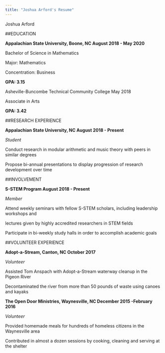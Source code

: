 ```yaml
---
title: "Joshua Arford's Resume"
---
```


Joshua Arford



##EDUCATION

**Appalachian State University, Boone, NC August 2018 -	May 2020**

Bachelor of Science in Mathematics 

Major: Mathematics

Concentration: Business

**GPA: 3.15**


Asheville-Buncombe Technical Community College 			    		        May 2018

Associate in Arts 

**GPA: 3.42**
	

##RESEARCH EXPERIENCE

**Appalachian State University, NC	August 2018 - Present**

*Student*

Conduct research in modular arithmetic and music theory with peers in similar degrees

Propose bi-annual presentations to display progression of research development over time



##INVOLVEMENT

**S-STEM Program	August 2018 - Present**

*Member*

Attend weekly seminars with fellow S-STEM scholars, including leadership workshops and

lectures given by highly accredited researchers in STEM fields

Participate in bi-weekly study halls in order to accomplish academic goals


##VOLUNTEER EXPERIENCE 	

**Adopt-a-Stream, Canton, NC	October 2017**

*Volunteer*	

Assisted Tom Anspach with Adopt-a-Stream waterway cleanup in the Pigeon River

Decontaminated the river from more than 50 pounds of waste using canoes and kayaks 


**The Open Door Ministries, Waynesville, NC                                 December 2015 -February 2016**

*Volunteer*

Provided homemade meals for hundreds of homeless citizens in the Waynesville area

Contributed in almost  a dozen sessions by cooking, cleaning and serving at the shelter


